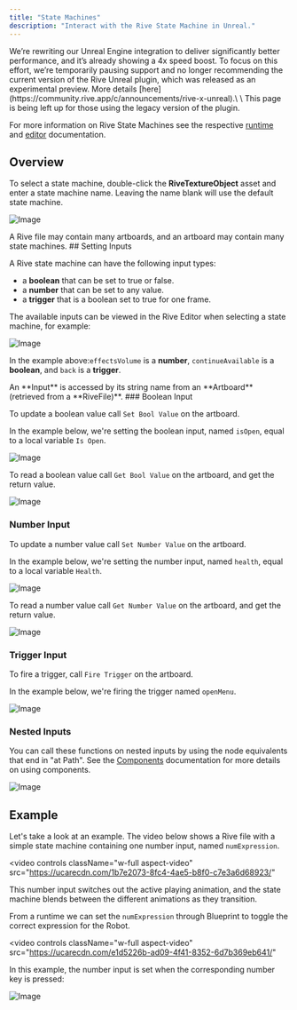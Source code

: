 ```yaml
---
title: "State Machines"
description: "Interact with the Rive State Machine in Unreal."
---
```


<Warning>
  We’re rewriting our Unreal Engine integration to deliver significantly better performance, and it’s already showing a 4x speed boost. To focus on this effort, we’re temporarily pausing support and no longer recommending the current version of the Rive Unreal plugin, which was released as an experimental preview. More details [here](https://community.rive.app/c/announcements/rive-x-unreal).\
  \
  This page is being left up for those using the legacy version of the plugin.
</Warning>

For more information on Rive State Machines see the respective [runtime](/runtimes/state-machines) and [editor](/editor/state-machine/) documentation.

## Overview

To select a state machine, double-click the **RiveTextureObject** asset and enter a state machine name. Leaving the name blank will use the default state machine.

![Image](/images/game-runtimes/unreal/199aa4b2-e87a-435e-8bcf-dfa8f3edfc1c.webp)

<Note>
  A Rive file may contain many artboards, and an artboard may contain many state
  machines.
</Note>
## Setting Inputs

A Rive state machine can have the following input types:

- a **boolean** that can be set to true or false.
- a **number** that can be set to any value.
- a **trigger** that is a boolean set to true for one frame.

The available inputs can be viewed in the Rive Editor when selecting a state machine, for example:

![Image](/images/game-runtimes/unreal/8d480bb7-f471-4130-acb5-9b90ad2aed4a.webp)

In the example above:`effectsVolume` is a **number**, `continueAvailable` is a **boolean**, and `back` is a **trigger**.

<Note>
  An **Input** is accessed by its string name from an **Artboard** (retrieved
  from a **RiveFile)**.
</Note>
### Boolean Input

To update a boolean value call `Set Bool Value` on the artboard.

In the example below, we're setting the boolean input, named `isOpen`, equal to a local variable `Is Open`.

![Image](/images/game-runtimes/unreal/102d3616-45dd-41b8-a3eb-d2af71dfa54d.webp)

To read a boolean value call `Get Bool Value` on the artboard, and get the return value.

![Image](/images/game-runtimes/unreal/8f9616c7-1d72-4a67-b2a1-ae60aea52fa8.webp)

### Number Input

To update a number value call `Set Number Value` on the artboard.

In the example below, we're setting the number input, named `health`, equal to a local variable `Health`.

![Image](/images/game-runtimes/unreal/0a398356-bb41-4bae-815f-3c0011786eda.webp)

To read a number value call `Get Number Value` on the artboard, and get the return value.

![Image](/images/game-runtimes/unreal/3bfd0671-e6a1-445a-927b-2e311d8b4308.webp)

### Trigger Input

To fire a trigger, call `Fire Trigger` on the artboard.

In the example below, we're firing the trigger named `openMenu`.

![Image](/images/game-runtimes/unreal/986c4ea0-2f2c-47e7-91a0-2858e9bee42f.webp)

### Nested Inputs

You can call these functions on nested inputs by using the node equivalents that end in "at Path". See the [Components](/editor/fundamentals/components) documentation for more details on using components.

![Image](/images/game-runtimes/unreal/5ac579c6-7d8f-4875-a54f-7716e95f1098.webp)

## Example

Let's take a look at an example. The video below shows a Rive file with a simple state machine containing one number input, named `numExpression`.

<video
  controls
  className="w-full aspect-video"
  src="https://ucarecdn.com/1b7e2073-8fc4-4ae5-b8f0-c7e3a6d68923/"
></video>

This number input switches out the active playing animation, and the state machine blends between the different animations as they transition.

From a runtime we can set the `numExpression` through Blueprint to toggle the correct expression for the Robot.

<video
  controls
  className="w-full aspect-video"
  src="https://ucarecdn.com/e1d5226b-ad09-4f41-8352-6d7b369eb641/"
></video>

In this example, the number input is set when the corresponding number key is pressed:

![Image](/images/game-runtimes/unreal/eb1c728c-0451-4ecf-9f2f-0832a598c568.webp)
